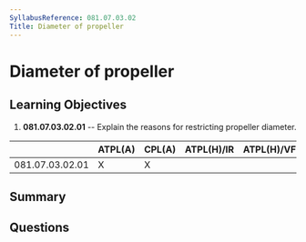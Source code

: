 ```yaml
---
SyllabusReference: 081.07.03.02
Title: Diameter of propeller
---
```


# Diameter of propeller

## Learning Objectives

1.  **081.07.03.02.01** -- Explain the reasons for restricting propeller
    diameter.

|                 | ATPL(A) | CPL(A) | ATPL(H)/IR | ATPL(H)/VFR | CPL(H) | IR | CBIR(A) |
| --------------- | ------- | ------ | ---------- | ----------- | ------ | -- | ------- |
| 081.07.03.02.01 | X       | X      |            |             |        |    |         |

## Summary

## Questions
